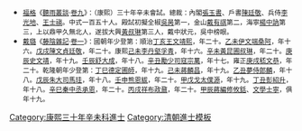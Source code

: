 {{Navbox
|name = 康熙三十年辛未科殿試金榜
|title = 康熙三十年（[[1691年]]）辛未科殿試金榜
|titlestyle = background-color:#FFD700;
|image =
|style = width:100%;text-align:center; 
|groupstyle = text-align:center; background-color:#FFD700;
|liststyle = text-align:center;
|state = {{{state<includeonly>|collapsed</includeonly>}}}
|group1 = 第一甲<br>賜進士及第<br>共3名
|list1 = '''[[戴有祺]]''' - '''[[吳昺|吳　昺]]''' - '''[[黃叔琳]]'''

|group2 = 第二甲<br>賜進士出身<br>共40名
|list2 = [[楊中訥]] - [[張昺|張　昺]] - [[姚弘緒]] - [[陳汝咸]] - [[張瑗|張　瑗]] - [[姜遴|姜　遴]] - [[惠周惕]] - [[王奕清]] - [[狄億|狄　億]] - [[潘從律]]<br>[[莊廷偉]] - [[王廷獻 (康熙進士)|王廷獻]] - [[陳鵬年]] - [[陶爾穟]] - [[劉作梅]] - [[任坪|任　坪]] - [[周近梁]] - [[任奕䥸|任奕{{僻字|䥸|上彌下金}}]] - [[陳于荆|陳-{于}-荆]] - [[陳祺昌]]<br>[[張弘俶]] - [[蘇偉 (康熙進士)|蘇　偉]] - [[張孝時]] - [[姚弘仁]] - [[李楚|李　楚]] - [[高孝本]] - [[張瑀|張　瑀]] - [[錢肇修]] - [[董之燧]] - [[胡潤 (康熙進士)|胡　潤]]<br>[[戴紱|戴　紱]] - [[俞化鵬]] - [[金潮|金　潮]] - [[蔣勳 (康熙進士)|蔣　勳]] - [[葉弘綬]] - [[鄒汝魯]] - [[江球|江　球]] - [[江雯|江　雯]] - [[許志進]] - [[陳春明]]

|group3 = 第三甲<br>賜同進士出身<br>共114名
|list3 = [[賈汝楫]] - [[祝翼模]] - [[田軒來]] - [[何居廣]] - [[徐樹庸]] - [[周正|周　正]] - [[楊名時]] - [[程文正]] - [[牟國瓏]] - [[王傳|王　傳]]<br>[[王孫延]] - [[瞿孝春]] - [[冉觐祖]] - [[李廷樞]] - [[孫謀 (康熙進士)|孫　謀]] - [[卫璠|衞　璠]] - [[孫維祺]] - [[曹延懿]] - [[王者臣]] - [[孫道盛]]<br>[[李允秀]] - [[和氏璽]] - [[璩廷祐]] - [[魏郊|魏　郊]] - [[冷宗昱]] - [[溫爲|溫　爲]] - [[胡一麟]] - [[李燕生]] - [[柯榮庚]] - [[夏紀|夏　紀]]<br>[[趙炯|趙　炯]] - [[閻錫爵]] - [[林洪烈]] - [[楊艮|楊　艮]] - [[邵觀|邵　觀]] - [[景日昣]] - [[蔡醻|蔡　醻]] - [[張起宗]] - [[阿金 (康熙进士)|阿　金]] - [[韓宗綱]]<br>[[張嘉麟]] - [[張壽峒]] - [[姜承𤐣|姜承{{僻字|𤐣|左火右鼎}}]] - [[鞏皇圖]] - [[張愈奇]] - [[蔣兆龍]] - [[顧鳴陽]] - [[鄒琯|鄒　琯]] - [[王克昌]] - [[張曾慶]]<br>[[毛𪂇|毛　{{僻字|𪂇|左昌右鳥}}]] - [[李象元]] - [[張聯元]] - [[徐元灝]] - [[李良模]] - [[宋徵烈]] - [[蔣斅|蔣　斅]] - [[蕭道弘]] - [[高于嵋|高-{于}-嵋]] - [[胡麟徵]]<br>[[張爲經]] - [[蘇成俊]] - [[朱嵩|朱　嵩]] - [[惠靇嗣]] - [[張翔鳳]] - [[李密 (康熙進士)|李　密]] - [[焦毓鼎]] - [[葛匡世]] - [[王裛|王　裛]] - [[陳開泰]]<br>[[趙嗣晉]] - [[仇匡國]] - [[張拱極]] - [[張洛|張　洛]] - [[佘松生]] - [[朱文卿]] - [[喀爾喀 (康熙進士)|喀爾喀]] - [[李其昌]] - [[石曰琮]] - [[劉肇崐]]<br>[[盧大圻]] - [[文志鯨]] - [[潘樹柟]] - [[葉元錫]] - [[巴海|巴　海]] - [[劉琰 (康熙進士)|劉　琰]] - [[李廷璧 (康熙進士)|李廷璧]] - [[惲東生]] - [[王克寬]] - [[高玢|高　玢]]<br>[[趙羽清]] - [[王侃 (康熙進士)|王　侃]] - [[趙光緒]] - [[許岳生]] - [[李鐄|李　鐄]] - [[袁生桂]] - [[沈弘勳]] - [[王從鯨]] - [[李和吉]] - [[詹琪芬]]<br>[[賈之彥]] - [[李振璣]] - [[樊紹祚]] - [[王賜召]] - [[張步瀛]] - [[嚴調鼎]] - [[高㫜|高　{{僻字|㫜|左日右旦}}]] - [[梁貽燾]] - [[李熙雍]] - [[熊維祝]]<br>[[任倫備]] - [[房于泗|房-{于}-泗]] - [[王介|王　介]] - [[何龍文]]<span style="color: #FFFFFF;"> - －－－ - －－－ - －－－ - －－－ - －－－ - －－－</span>
|belowstyle = text-align: center; background-color:#FFD700;
|below='''前一科：[[Template:康熙二十七年戊辰科殿試金榜|康熙二十七年戊辰科]]　'''·'''　後一科：[[Template:康熙三十三年甲戌科殿試金榜|康熙三十三年甲戌科]]'''<br>'''同科進士：[[Template:康熙三十年辛未科武殿試金榜|康熙三十年辛未武科]]'''
}}
[[Category:康熙三十年辛未科進士]]
<noinclude>
[[Category:康熙三十年辛未科進士| ]]
[[Category:清朝進士模板]]
*<small>[[福格]]《[[聽雨叢談]]·[[s:聽雨叢談/卷09|卷九]]》：（康熙）三十年辛未會試。總裁：內閣[[張玉書]]、戶書[[陳廷敬]]、兵侍[[李光地]]、[[王士禛]]。中式一百五十人。殿試初擬全椒[[吳昺]]第一，金山[[戴有祺]]第二，海寧[[楊中訥]]第三，上以鼎甲久無北人，遂拔大興[[黃叔琳]]第三人，戴中狀元，吳中榜眼。</small>
*<small>[[戴璐]]《[[藤陰雜記]]·[[s:藤陰雜記/卷1|卷一]]》：國朝年少登第：順治[[Template:順治四年丁亥科殿試金榜|丁亥]][[王熙 (順治進士)|王文靖熙]]，年二十。[[Template:順治十二年策試滿洲進士乙未科金榜|乙未]][[伊桑阿|伊文端桑阿]]，年十六。[[Template:順治十五年戊戌科殿試金榜|戊戌]][[陳廷敬|陳文貞廷敬]]，年二十。康熙[[Template:康熙十八年己未科殿試金榜|己未]][[李孚青|李丹壑孚青]]，年十六。[[Template:康熙三十年辛未科殿試金榜|辛未]][[黃叔琳|黃昆圃叔琳]]，年二十。[[Template:康熙三十九年庚辰科殿試金榜|庚辰]][[史貽直|史文靖]]，年十九。[[Template:康熙五十一年壬辰科殿試金榜|壬辰]][[舒大成]]，年十八。[[Template:康熙六十年辛丑科殿試金榜|辛丑]][[勵宗萬|勵少司寇宗萬]]，年十七。雍正[[Template:雍正八年庚戌科殿試金榜|庚戌]][[嵇文恭]]，年二十。乾隆朝年少登第：[[Template:乾隆二年丁巳恩科殿試金榜|丁巳]][[德保 (清)|德定圃師]]，年十九。[[Template:乾隆四年己未科殿試金榜|己未]][[蔣麟昌]]，年十九。[[Template:乾隆十年乙丑科殿試金榜|乙丑]][[夢麟|夢侍郎麟]]，年十八。[[Template:乾隆十三年戊辰科殿試金榜|戊辰]][[朱珪 (清朝)|朱大司馬珪]]，年十八。[[Template:乾隆十七年壬申恩科殿試金榜|壬申]][[熊恩紱]]，年二十。[[Template:乾隆十九年甲戌科殿試金榜|甲戊]][[戈源|戈太僕源]]，年十九。[[Template:乾隆二十二年丁丑科殿試金榜|丁丑]][[彭紹升]]，年十八。[[Template:乾隆二十六年辛巳恩科殿試金榜|辛巳]][[秦承恩|秦中丞承恩]]，年二十。[[Template:乾隆三十一年丙戌科殿試金榜|丙戌]][[祥鼐|祥布政鼐]]，年二十。[[Template:乾隆四十九年甲辰科殿試金榜|甲辰]][[蔣攸銛|蔣編修攸銛]]、[[文寧|文學士寧]]，俱年十九。</small></noinclude>